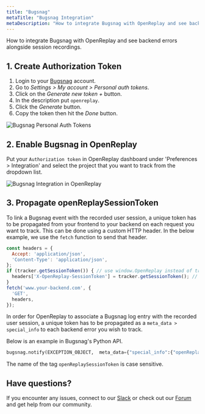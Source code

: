 ```yaml
---
title: "Bugsnag"
metaTitle: "Bugsnag Integration"
metaDescription: "How to integrate Bugsnag with OpenReplay and see backend errors alongside session replays."
---
```


How to integrate Bugsnag with OpenReplay and see backend errors alongside session recordings.

## 1. Create Authorization Token

1. Login to your [Bugsnag](https://app.bugsnag.com) account.
2. Go to *Settings > My account > Personal auth tokens*.
3. Click on the *Generate new token +* button.
4. In the description put `openreplay`.
5. Click the *Generate* button.
6. Copy the token then hit the *Done* button.

![Bugsnag Personal Auth Tokens](/static/bugsnag-1.jpg#center)

## 2. Enable Bugsnag in OpenReplay

Put your `Authorization token` in OpenReplay dashboard under 'Preferences > Integration' and select the project that you want to track from the dropdown list.

![Bugsnag Integration in OpenReplay](/static/bugsnag-2.jpg#center)

## 3. Propagate openReplaySessionToken

To link a Bugsnag event with the recorded user session, a unique token has to be propagated from your frontend to your backend on each request you want to track. This can be done using a custom HTTP header. In the below example, we use the `fetch` function to send that header.

```javascript
const headers = {
  Accept: 'application/json',
  'Content-Type': 'application/json',
};
if (tracker.getSessionToken()) { // use window.OpenReplay instead of tracker if you're using the snippet
  headers['X-OpenReplay-SessionToken'] = tracker.getSessionToken(); // Inject openReplaySessionToken
}
fetch('www.your-backend.com', {
  'GET',
  headers,
});
```

In order for OpenReplay to associate a Bugsnag log entry with the recorded user session, a unique token has to be propagated as a `meta_data > special_info` to each backend error you wish to track.

Below is an example in Bugsnag's Python API.

```python
bugsnag.notify(EXCEPTION_OBJECT,  meta_data={"special_info":{"openReplaySessionToken": OPENREPLAY_SESSION_TOKEN}})
```

The name of the tag `openReplaySessionToken` is case sensitive.

## Have questions?

If you encounter any issues, connect to our [Slack](https://slack.openreplay.com) or check out our [Forum](https://forum.openreplay.com) and get help from our community.
